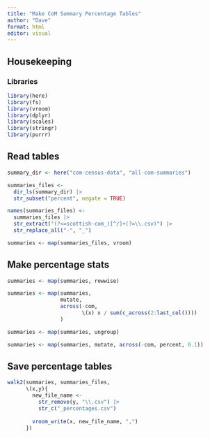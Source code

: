 ```yaml
---
title: "Make CoM Summary Percentage Tables"
author: "Dave"
format: html
editor: visual
---
```


## Housekeeping

### Libraries

```r
library(here)
library(fs)
library(vroom)
library(dplyr)
library(scales)
library(stringr)
library(purrr)
```

## Read tables

```r
summary_dir <- here("com-census-data", "all-com-summaries")

summaries_files <-
  dir_ls(summary_dir) |>
  str_subset("percent", negate = TRUE)

names(summaries_files) <- 
  summaries_files |> 
  str_extract("(?<=scottish-com_)[^/]+(?=\\.csv)") |> 
  str_replace_all("-", "_")

summaries <- map(summaries_files, vroom)
```

## Make percentage stats

```r
summaries <- map(summaries, rowwise)

summaries <- map(summaries,
                 mutate,
                 across(-com,
                        \(x) x / sum(c_across(2:last_col())))
                 )

summaries <- map(summaries, ungroup)

summaries <- map(summaries, mutate, across(-com, percent, 0.1))
```

## Save percentage tables

```r
walk2(summaries, summaries_files, 
      \(x,y){
        new_file_name <- 
          str_remove(y, "\\.csv") |> 
          str_c("_percentages.csv")
        
        vroom_write(x, new_file_name, ",")
      })
```
